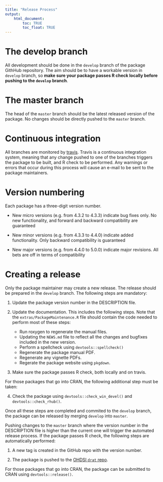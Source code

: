 ```yaml
---
title: "Release Process"
output: 
    html_document:
        toc: TRUE
        toc_float: TRUE
---
```

# The develop branch

All development should be done in the `develop` branch of the package GithHub repository. The aim should be to have a workable version in `develop` branch, so **make sure your package passes R check locally before pushing to the `develop` branch**.

# The master branch

The head of the `master` branch should be the latest released version of the package. No changes should be directly pushed to the `master` branch.

# Continuous integration

All branches are monitored by [travis](https://travis-ci.org/github/OHDSI). Travis is a continuous integration system, meaning that any change pushed to one of the branches triggers the package to be built, and R check to be performed. Any warnings or errors that occur during this process will cause an e-mail to be sent to the package maintainers.

# Version numbering

Each package has a three-digit version number.

- New micro versions (e.g. from 4.3.2 to 4.3.3) indicate bug fixes only. No new functionality, and forward and backward compatibility are guaranteed

- New minor versions (e.g. from 4.3.3 to 4.4.0) indicate added functionality. Only backward compatibility is guaranteed

- New major versions (e.g. from 4.4.0 to 5.0.0) indicate major revisions. All bets are off in terms of compatibility

# Creating a release

Only the package maintainer may create a new release. The release should be prepared in the `develop` branch. The following steps are mandatory:

1. Update the package version number in the DESCRIPTION file.

2. Update the documentation. This includes the following steps. Note that the `extras/PackageMaintenance.R` file should contain the code needed to perform most of these steps:

	- Run roxygen to regenerate the manual files.
	- Updating the `NEWS.md` file to reflect all the changes and bugfixes included in the new version.
	- Perform a spellcheck using `devtools::spellcheck()`
	- Regenerate the package manual PDF.
	- Regenerate any vignette PDFs. 
	- Regerate the package website using `pkgdown`.


3. Make sure the package passes R check, both locally and on travis.

For those packages that go into CRAN, the following additional step must be taken:

4. Check the package using `devtools::check_win_devel()` and `devtools::check_rhub()`.


Once all these steps are completed and commited to the `develop` branch, the package can be released by merging `develop` into `master`. 

Pushing changes to the `master` branch where the version number in the DESCRIPTION file is higher than the current one will trigger the automated release process. If the package passes R check, the following steps are automatically performed:

1. A new tag is created in the GitHub repo with the version number.

2. The package is pushed to the [OHDSI `drat` repo](https://github.com/OHDSI/drat).

For those packages that go into CRAN, the package can be submitted to CRAN using `devtools::release()`.
